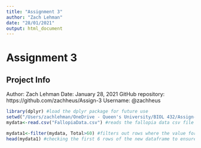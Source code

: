 ```yaml
---
title: "Assignment 3"
author: "Zach Lehman"
date: "28/01/2021"
output: html_document
---
```


# Assignment 3

## Project Info
Author: Zach Lehman
Date: January 28, 2021
GitHub repository: https://github.com/zachheus/Assign-3
Username: @zachheus

```r
library(dplyr) #load the dplyr package for future use
setwd("/Users/zachlehman/OneDrive - Queen's University/BIOL 432/Assign-3/InputData/") #setting my working directory to the location on my computer where the fallopia data csv file can be found
mydata<-read.csv("FallopiaData.csv") #reads the fallopia data csv file and puts it in a dataframe
```

```r
mydata1<-filter(mydata, Total>60) #filters out rows where the value for Total is less than 60
head(mydata1) #checking the first 6 rows of the new dataframe to ensure that my filter worked
```

